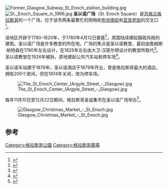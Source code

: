 [[Image:Former_Glasgow_Subway_St_Enoch_station_building.jpg|thumb]]
[[Image:St._Enoch_Square_in_1966.jpg|thumb]]
'''圣以诺广场'''（St. Enoch Square）是[[苏格兰|苏格兰]][[格拉斯哥|格拉斯哥]]的一个广场，位于该市两条最繁忙的购物街[[布坎南街|布坎南街]]和[[亚皆老街_(格拉斯哥)|亚皆老街]]的交叉口<ref>{{cite news|title=£70m Buchanan Street shopping complex opens|url=http://www.heraldscotland.com/fashion/latest/70m-buchanan-street-shopping-complex-opens.1363947844|accessdate=7 May 2013|newspaper=Scottish Herald|date=2013-03-22}}</ref>。

该地区开辟于1780-1820年，于1780年4月12日奠基<ref>{{cite web|title=St.Enoch Square|url=http://www.glasgowhistory.com/st-enoch-square.html|website=Glasgow History|accessdate=15 November 2016|archive-date=2020-12-03|archive-url=https://web.archive.org/web/20201203023035/https://www.glasgowhistory.com/st-enoch-square.html|dead-url=no}}</ref>，周围陆续建起摄政风格的建筑。圣以诺广场是许多教堂的所在地。广场的焦点是圣以诺教堂，最初由詹姆斯·帕特森在1780年左右设计，在1825年左右由大卫·汉密尔顿设计的教堂所取代<ref>{{cite web|title=St. Enoch's Church|url=http://www.theglasgowstory.com/image/?inum=TGSA01081|website=The Glasgow Story|accessdate=15 November 2016|archive-date=2020-09-30|archive-url=https://web.archive.org/web/20200930215336/https://theglasgowstory.com/image/?inum=TGSA01081|dead-url=no}}</ref>。圣以诺教堂在1926年被拆，原地建起公共汽车站和停车场<ref>{{cite web|title=Glasgow Architecture|url=http://www.scotcities.com/central.htm|website=Scotcities|accessdate=2016-11-15|archive-date=2019-04-04|archive-url=https://web.archive.org/web/20190404184824/http://www.scotcities.com/central.htm|dead-url=yes}}</ref>。

圣以诺车站建于1876年，圣以诺酒店于1879年开业，曾是格拉斯哥最大的酒店，拥有200个房间，但在1974年关闭，改为停车场。

[[File:The_St_Enoch_Center_(Argyle_Street_-_Glasgow).jpg|thumb]]

每年11月10日至12月22日期间，格拉斯哥圣诞集市在圣以诺广场举办<ref>{{cite web|title=Glasgow Christmas Market 2016: St Enoch Square|url=http://www.whatsonglasgow.co.uk/event/003279-glasgow-christmas-market-2016:-st-enoch-square/|website=Whats On Glasgow|accessdate=15 November 2016|archive-date=2020-05-18|archive-url=https://web.archive.org/web/20200518051022/https://www.whatsonglasgow.co.uk/event/003279-glasgow-christmas-market-2016:-st-enoch-square/|dead-url=no}}</ref>。

[[File:Glasgow_Christmas_Market_-_St_Enoch.jpg|thumb]]

== 参考 ==
{{Reflist}}
{{coord|55.8574|-4.2553|type:landmark_region:GB|display=title}}

[[Category:格拉斯哥公園|Category:格拉斯哥公園]]
[[Category:格拉斯哥廣場|Category:格拉斯哥廣場]]